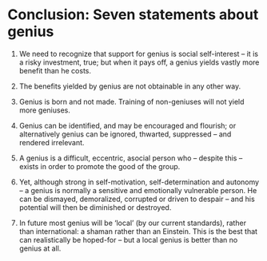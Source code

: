 # Conclusion: Seven statements about genius

1. We need to recognize that support for genius is social self-interest – it is a risky investment, true; but when it pays off, a genius yields vastly more benefit than he costs.

2. The benefits yielded by genius are not obtainable in any other way.

3. Genius is born and not made. Training of non-geniuses will not yield more geniuses.

4. Genius can be identified, and may be encouraged and flourish; or alternatively genius can be ignored, thwarted, suppressed – and rendered irrelevant.

5. A genius is a difficult, eccentric, asocial person who – despite this – exists in order to promote the good of the group.

6. Yet, although strong in self-motivation, self-determination and autonomy – a genius is normally a sensitive and emotionally vulnerable person. He can be dismayed, demoralized, corrupted or driven to despair – and his potential will then be diminished or destroyed.

7. In future most genius will be ‘local’ (by our current standards), rather than international: a shaman rather than an Einstein. This is the best that can realistically be hoped-for – but a local genius is better than no genius at all.
